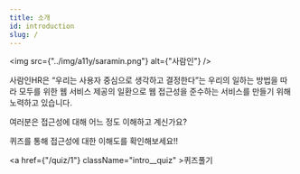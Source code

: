 ```yaml
---
title: 소개
id: introduction
slug: /
---
```


<img src={"../img/a11y/saramin.png"} alt={"사람인"} />

<div className="intro">
  사람인HR은 “우리는 사용자 중심으로 생각하고 결정한다”는 우리의 일하는 방법을 따라 모두를
  위한 웹 서비스 제공의 일환으로 웹 접근성을 준수하는 서비스를 만들기 위해 노력하고 있습니다.

  여러분은 접근성에 대해 어느 정도 이해하고 계신가요?

  퀴즈를 통해 접근성에 대한 이해도를 확인해보세요!!
</div>

<a href={"/quiz/1"} className="intro__quiz" >퀴즈풀기</a>